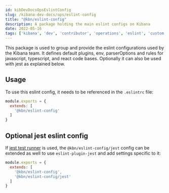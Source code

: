---
id: kibDevDocsOpsEslintConfig
slug: /kibana-dev-docs/ops/eslint-config
title: "@kbn/eslint-config"
description: A package holding the main eslint configs on Kibana
date: 2022-05-16
tags: ['kibana', 'dev', 'contributor', 'operations', 'eslint', 'custom', 'config']
---

This package is used to group and provide the eslint configurations used by the Kibana team.
It defines default plugins, env, parserOptions and rules for javascript, typescript, and react code bases. 
Optionally it can also be used with jest as explained below.

## Usage

To use this eslint config, it needs to be referenced in the `.eslintrc` file:

```javascript
module.exports = {
  extends: [
    '@kbn/eslint-config'
  ]
}
```

## Optional jest eslint config

If [jest test runner](https://facebook.github.io/jest/) is used, 
the `@kbn/eslint-config/jest` config can be extended as well to use 
`eslint-plugin-jest` and add settings specific to it:

```javascript
module.exports = {
  extends: [
    '@kbn/eslint-config',
    '@kbn/eslint-config/jest'
  ]
}
```
